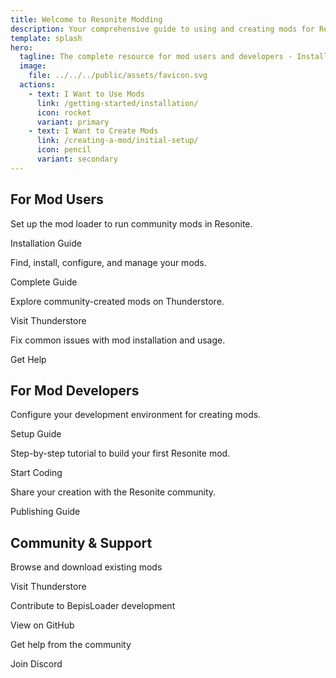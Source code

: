 ```yaml
---
title: Welcome to Resonite Modding
description: Your comprehensive guide to using and creating mods for Resonite
template: splash
hero:
  tagline: The complete resource for mod users and developers - Install mods to enhance your experience or create your own
  image:
    file: ../../../public/assets/favicon.svg
  actions:
    - text: I Want to Use Mods
      link: /getting-started/installation/
      icon: rocket
      variant: primary
    - text: I Want to Create Mods
      link: /creating-a-mod/initial-setup/
      icon: pencil
      variant: secondary
---
```



## For Mod Users

<CardGrid stagger>
  <Card title="Install BepisLoader" icon="rocket">
    <p>Set up the mod loader to run community mods in Resonite.</p>
    <LinkButton href="/getting-started/installation/" variant="primary">
      Installation Guide
    </LinkButton>
  </Card>
  <Card title="Using Mods" icon="setting">
    <p>Find, install, configure, and manage your mods.</p>
    <LinkButton href="/getting-started/using-mods/" variant="primary">
      Complete Guide
    </LinkButton>
  </Card>
  <Card title="Browse Mods" icon="magnifier">
    <p>Explore community-created mods on Thunderstore.</p>
    <LinkButton href="https://thunderstore.io/c/resonite/" variant="primary" icon="external">
      Visit Thunderstore
    </LinkButton>
  </Card>
  <Card title="Troubleshooting" icon="warning">
    <p>Fix common issues with mod installation and usage.</p>
    <LinkButton href="/getting-started/troubleshooting/" variant="primary">
      Get Help
    </LinkButton>
  </Card>
</CardGrid>

## For Mod Developers

<CardGrid stagger>
  <Card title="Development Setup" icon="laptop">
    <p>Configure your development environment for creating mods.</p>
    <LinkButton href="/creating-a-mod/initial-setup/" variant="secondary">
      Setup Guide
    </LinkButton>
  </Card>
  <Card title="Create Your First Mod" icon="pencil">
    <p>Step-by-step tutorial to build your first Resonite mod.</p>
    <LinkButton href="/creating-a-mod/creating-a-project/" variant="secondary">
      Start Coding
    </LinkButton>
  </Card>
  <Card title="Publish Your Mod" icon="external">
    <p>Share your creation with the Resonite community.</p>
    <LinkButton href="/creating-a-mod/packaging-and-publishing/" variant="secondary">
      Publishing Guide
    </LinkButton>
  </Card>
</CardGrid>

## Community & Support

<CardGrid stagger>
  <Card title="Mod Repository" icon="external">
    <p>Browse and download existing mods</p>
    <LinkButton href="https://thunderstore.io/c/resonite/" variant="secondary" icon="external">
      Visit Thunderstore
    </LinkButton>
  </Card>
  <Card title="BepisLoader Source Code" icon="github">
    <p>Contribute to BepisLoader development</p>
    <LinkButton href="https://github.com/ResoniteModding/BepisLoader" variant="secondary" icon="external">
      View on GitHub
    </LinkButton>
  </Card>
  <Card title="Discord Server" icon="discord">
    <p>Get help from the community</p>
    <LinkButton href="https://discord.gg/vCDJK9xyvm" variant="secondary" icon="external">
      Join Discord
    </LinkButton>
  </Card>
</CardGrid>
